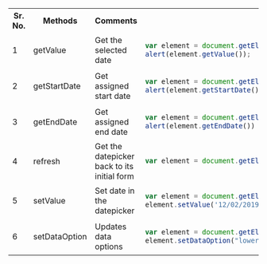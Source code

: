 

<table>
<tr>
<th>Sr. No.</th>
<th>Methods</th>
<th>Comments</th>
<th width="500px">Examples</th>
</tr>
<tr>
<td>1</td>
<td>getValue</td>
<td>Get the selected date</td>
<td>

```javascript
var element = document.getElementById("idOfElement");
alert(element.getValue());
```

</td>
</tr>
<tr>
<td>2</td>
<td>getStartDate</td>
<td>Get assigned start date</td>
<td>

```javascript
var element = document.getElementById("idOfElement");
alert(element.getStartDate())
```

</td>
</tr>
<tr>
<td>3</td>
<td>getEndDate</td>
<td>Get assigned end date</td>
<td>

```javascript
var element = document.getElementById("idOfElement");
alert(element.getEndDate())
```

</td>
</tr>
<tr>
<td>4</td>
<td>refresh</td>
<td>Get the datepicker back to its initial form</td>
<td>

```javascript
var element = document.getElementById("idOfElement");element.refresh()
```

</td>
</tr>
<tr>
<td>5</td>
<td>setValue</td>
<td>Set date in the datepicker</td>
<td>

```javascript
var element = document.getElementById("idOfElement");
element.setValue('12/02/2019')
```

</td>
</tr>
<tr>
<td>6</td>
<td>setDataOption</td>
<td>Updates data options</td>
<td>

```javascript
var element = document.getElementById("idOfElement");
element.setDataOption("lowerlimit","01/02/2015")
```

</td>
</tr>
</table>